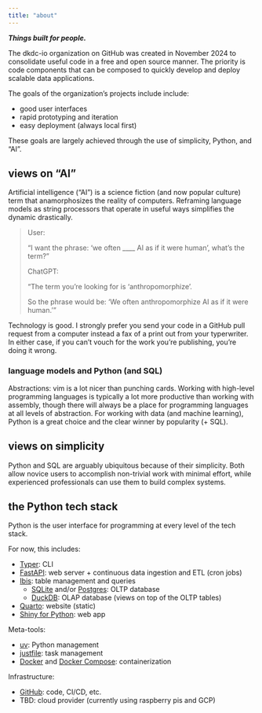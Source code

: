 ```yaml
---
title: "about"
---
```


***Things built for people.***

The dkdc-io organization on GitHub was created in November 2024 to consolidate useful code in a free and open source manner. The priority is code components that can be composed to quickly develop and deploy scalable data applications.

The goals of the organization's projects include include:

- good user interfaces
- rapid prototyping and iteration
- easy deployment (always local first)

These goals are largely achieved through the use of simplicity, Python, and "AI".

## views on "AI"

Artificial intelligence ("AI") is a science fiction (and now popular culture) term that anamorphosizes the reality of computers. Reframing language models as string processors that operate in useful ways simplifies the dynamic drastically.

> User:
>
> "I want the phrase: 'we often ____ AI as if it were human', what's the term?"
>
> ChatGPT:
>
> "The term you're looking for is 'anthropomorphize'.
>
> So the phrase would be:
> 'We often anthropomorphize AI as if it were human.'"

Technology is good. I strongly prefer you send your code in a GitHub pull request from a computer instead a fax of a print out from your typerwriter. In either case, if you can't vouch for the work you're publishing, you're doing it wrong.

### language models and Python (and SQL)

Abstractions: vim is a lot nicer than punching cards. Working with high-level programming languages is typically a lot more productive than working with assembly, though there will always be a place for programming languages at all levels of abstraction. For working with data (and machine learning), Python is a great choice and the clear winner by popularity (+ SQL).

## views on simplicity

Python and SQL are arguably ubiquitous because of their simplicity. Both allow novice users to accomplish non-trivial work with minimal effort, while experienced professionals can use them to build complex systems.

## the Python tech stack

Python is the user interface for programming at every level of the tech stack.

For now, this includes:

- [Typer](https://typer.tiangolo.com): CLI
- [FastAPI](https://fastapi.tiangolo.com): web server + continuous data ingestion and ETL (cron jobs)
- [Ibis](https://github.com/ibis-project/ibis): table management and queries
    - [SQLite](https://github.com/sqlite/sqlite) and/or [Postgres](https://github.com/postgres/postgres): OLTP database
    - [DuckDB](https://github.com/duckdb/duckdb): OLAP database (views on top of the OLTP tables)
- [Quarto](https://github.com/quarto-dev/quarto): website (static)
- [Shiny for Python](https://github.com/posit-dev/py-shiny): web app

Meta-tools:

- [uv](https://github.com/astral-sh/uv): Python management
- [justfile](https://github.com/casey/just): task management
- [Docker](https://github.com/docker/cli) and [Docker Compose](https://github.com/docker/compose): containerization

Infrastructure:

- [GitHub](https://github.com): code, CI/CD, etc.
- TBD: cloud provider (currently using raspberry pis and GCP)
